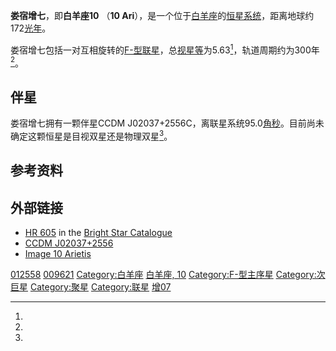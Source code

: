 {{Starbox 2 
| name=娄宿增七（白羊座10）<br>10 Arietis
| epoch=[[J2000.0|J2000.0]] ([[International_Celestial_Reference_System|ICRS]]) 
|  constell=[[白羊座|白羊座]] 
| 星官=[[娄宿|娄宿]] [[娄_(星官)|娄]] 
| component_a=A
| component_b=B
| ra_a_h=02  
| ra_a_m=03
| ra_a_s=39.344
| dec_a_d=+25  
| dec_a_m=56
| dec_a_s=07.70
| radec_a_footnote=<ref name=viziera>[http://webviz.u-strasbg.fr/viz-bin/VizieR-5?-out.add=.&-source=I/239/h_dm_com&recno=1969 HIP 9621, record for component 1], [[Hipparcos_catalogue|Hipparcos catalogue]]; [[Centre_de_Données_astronomiques_de_Strasbourg|CDS]] ID [http://vizier.u-strasbg.fr/viz-bin/Cat?I/239 I/239].</ref>
| ra_b_h=02 
| ra_b_m=03
| ra_b_s=39.308
| dec_b_d=+25 
| dec_b_m=56 
| dec_b_s=08.78
| radec_b_footnote=<ref name=vizierb>[http://webviz.u-strasbg.fr/viz-bin/VizieR-5?-out.add=.&-source=I/239/h_dm_com&recno=1970 HIP 9621, record for component 2], [[Hipparcos_catalogue|Hipparcos catalogue]]; [[Centre_de_Données_astronomiques_de_Strasbourg|CDS]] ID [http://vizier.u-strasbg.fr/viz-bin/Cat?I/239 I/239].</ref>
| prop_mo_ra_a= 125.66<ref name=viziera />
| prop_mo_dec_a= 9.27<ref name=viziera />
| prop_mo_ra_b= 133.13<ref name=vizierb />
| prop_mo_dec_b= 31.51<ref name=vizierb />
| appmag_v_a=5.82<ref name=wdsa>Entry, WDS identifier 02037+2556, discoverer identifier STF 208AB, [http://ad.usno.navy.mil/wds/wdsnewweb1.txt The Washington Double Star Catalog] {{webarchive|url=https://web.archive.org/web/20060220125558/http://ad.usno.navy.mil/wds/wdsnewweb1.txt |date=2006-02-20 }}, U. S. Naval Observatory.  Accessed on line August 21, 2008.</ref>
| appmag_v_b=7.87<ref name=wdsa />
| parallax = 18.90
| p_error = 0.71
| class_a=F8IV<ref name=bsc1 />
| class_b=F9V<ref name=bsc1 />
| parallax_footnote=<ref name=sb0>{{SIMBAD link|10+Ari|CCDM J02037+2556AB -- Double or multiple star}}, database entry, [[SIMBAD|SIMBAD]].  Accessed on line August 21, 2008.</ref>
|orbit_footnote=<ref name=orb>Entry, WDS identifier 02037+2556, [http://ad.usno.navy.mil/wds/orb6/orb6frames.html Sixth Catalog of Orbits of Visual Binary Stars],  William I. Hartkopf & Brian D. Mason, U.S. Naval Observatory.  Accessed on line August 21, 2008.</ref>
|period=325
|axis_unitless=1.39[[Arcsecond|″]]
|inclination=51
|node=20.5
|periastron=B1931.6
|eccentricity=0.59
|periarg=165
| u-b_system = +0.02<ref name=bsc1>[http://webviz.u-strasbg.fr/viz-bin/VizieR-5?-out.add=.&-source=V/50/catalog&recno=605 HR 605], database entry, The Bright Star Catalogue,  5th Revised Ed. (Preliminary Version), D. Hoffleit and W. H. Warren, Jr., [[Centre_de_Données_astronomiques_de_Strasbourg|CDS]] ID [http://vizier.u-strasbg.fr/viz-bin/Cat?V/50 V/50].  Accessed on line August 21, 2008.</ref>
| b-v_system = +0.54<ref name=bsc1 />
|simbad_system=10+Ari
| names=10 Ari, [[Friedrich_Georg_Wilhelm_von_Struve|STF]] 208AB, [[Aitken_Double_Star_Catalogue|ADS]] 1631 AB, [[Astronomische_Gesellschaft_Katalog|AG]]+25 189, [[Durchmusterung|BD]]+25 341, [[Catalog_of_Components_of_Double_and_Multiple_Stars|CCDM]] J02037+2556AB, [[Catalog_of_Stellar_Identification|CSI]]+25 341 1, [[Boss_General_Catalogue|GC]] 2476, [[General_Catalogue_of_Stellar_Radial_Velocities|GCRV]] 1132, [[Guide_Star_Catalog|GSC]] 01761-02538, [[Henry_Draper_Catalogue|HD]] 12558, [[Hipparcos_Catalogue|HIP]] 9621, [[Bright_Star_Catalogue|HR]] 605, [[General_Catalogue_of_Trigonometric_Parallaxes|PLX]] 425, [[PPM_Star_Catalogue|PPM]] 91322, [[Smithsonian_Astrophysical_Observatory_Star_Catalog|SAO]] 75114, [[TD1_Catalog_of_Stellar_Ultraviolet_Fluxes|TD1]] 1191, [[UBV_Photoelectric_Photometry_Catalogue|UBV M]] 8639, [[uvby98|uvby98]] 100012558 AB, [[Washington_Double_Star_Catalog|WDS]] 02037+2556AB, [[YPAC|YPAC]] 287, [[Yale_Observatory_Zone_Catalog|YZ]] 25 1114.<ref name=wdsa /><ref name=sb0 />
}}
'''娄宿增七'''，即'''白羊座10''' （'''10 Ari'''），是一个位于[[白羊座|白羊座]]的[[恒星系统|恒星系统]]，距离地球约172[[光年|光年]]。

娄宿增七包括一对互相旋转的[[恒星光谱|F-型]][[联星|联星]]，总[[视星等|视星等]]为5.63<ref name=bsc1 />，轨道周期约为300年<ref name=orb />。 

==伴星==
娄宿增七拥有一颗伴星CCDM J02037+2556C，离联星系统95.0[[角秒|角秒]]。目前尚未确定这颗恒星是目视双星还是物理双星<ref name=wdsb />。

{{Starbox begin
| name = [[Catalog_of_Components_of_Double_and_Multiple_Stars|CCDM]] J02037+2556C }}
{{Starbox observe
| epoch = [[J2000.0|J2000.0]]
| equinox = [[J2000.0|J2000.0]] ([[International_Celestial_Reference_System|ICRS]])
| constell = [[白羊座|白羊座]]
| ra = {{RA|02|03|43.1}}<ref name=sb3>{{SIMBAD link|BD%2B25+341C|BD+25 341C  -- Star in double system}}, database entry, [[SIMBAD|SIMBAD]].  Accessed on line August 21, 2008.</ref>
| dec = {{DEC|+25|54|47}}<ref name=sb3 />
| appmag_v=13.5<ref name=sb3 />
}}
{{Starbox relpos
| epoch = 1998
| primary = AB
| angdistsec = 95.0
| angdistref = <ref name=wdsb>Entry, WDS identifier 02037+2556, discoverer identifier STF 208AB-C, [http://ad.usno.navy.mil/wds/wdsnewweb1.txt The Washington Double Star Catalog] {{webarchive|url=https://web.archive.org/web/20060220125558/http://ad.usno.navy.mil/wds/wdsnewweb1.txt |date=2006-02-20 }}, U. S. Naval Observatory.  Accessed on line August 21, 2008.</ref>
| posang = 150
| posangref = <ref name=wdsb />
}}
{{Starbox reference
| Simbad = BD%2B25+341C}}
{{Starbox catalog
| names=[[Friedrich_Georg_Wilhelm_von_Struve|STF]] 208C, [[Aitken_Double_Star_Catalogue|ADS]] 1631 C, [[Washington_Double_Star_Catalog|WDS]] 02037+2556C.<ref name=sb3 /><ref name=wdsb />}}
{{Starbox end}}

==参考资料==
{{Reflist}}

==外部链接==
* [http://webviz.u-strasbg.fr/viz-bin/VizieR-S?HR%20605 HR 605] {{Wayback|url=http://webviz.u-strasbg.fr/viz-bin/VizieR-S?HR%20605 |date=20201106201445 }} in the [[Bright_Star_Catalogue|Bright Star Catalogue]]
* [http://webviz.u-strasbg.fr/viz-bin/VizieR-S?CCDM%20J02037%2b2556AB CCDM J02037+2556] {{Wayback|url=http://webviz.u-strasbg.fr/viz-bin/VizieR-S?CCDM%20J02037%2b2556AB |date=20200819104642 }}
* [http://aladin.u-strasbg.fr/AladinPreview?-c=BD%2B25+++341A&ident=BD%2B25+++341A&submit=Aladin+previewer Image 10 Arietis]

{{Stars of Aries}}
{{星官|娄宿|3|15}}

[[Category:HD和HDE天體|012558]]
[[Category:HIP天體|009621]]
[[Category:白羊座|Category:白羊座]]
[[Category:佛氏天體|白羊座, 10]]
[[Category:F-型主序星|Category:F-型主序星]]
[[Category:次巨星|Category:次巨星]]
[[Category:聚星|Category:聚星]]
[[Category:联星|Category:联星]]
[[Category:娄_(星官)|增07]]
